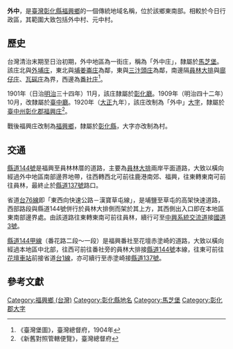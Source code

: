 {{noteTA　
|1 = zh-cn:庄; zh-hk:庄; zh-tw:庄;
}}
'''外中'''，是[[臺灣|臺灣]][[彰化縣|彰化縣]][[福興鄉_(臺灣)|福興鄉]]的一個傳統地域名稱，位於該鄉東南部。相較於今日行政區，其範圍大致包括外中村、元中村。

==歷史==
台灣清治末期至日治初期，外中地區為一街庄，稱為「外中庄」，隸屬於[[馬芝堡|馬芝堡]]。該庄北與[[外埔_(彰化縣)|外埔庄]]，東北與[[埔姜崙_(彰化縣)|埔姜崙庄]]為鄰，東與[[三汴頭庄|三汴頭庄]]為鄰，南邊隔[[員林大排|員林大排]]與[[廍子_(彰化縣)|廍仔庄]]、[[瓦磘_(彰化縣)|瓦磘庄]]為界，西邊為[[番社_(彰化縣)|番社庄]]<ref>《臺灣堡圖》，臺灣總督府，1904年</ref>。

1901年（日治[[明治|明治]]三十四年）11月，該庄隸屬於[[彰化廳|彰化廳]]。1909年（明治四十二年）10月，改隸屬於[[臺中廳|臺中廳]]。1920年（[[大正|大正]]九年），該庄改制為「外中」[[大字|大字]]，隸屬於[[臺中州|臺中州]][[彰化郡|彰化郡]][[福興庄|福興庄]]<ref>《新舊對照管轄便覽》，臺灣總督府</ref>。

戰後福興庄改制為[[福興鄉_(臺灣)|福興鄉]]，隸屬於[[彰化縣|彰化縣]]，大字亦改制為村。

==交通==
[[縣道144號|縣道144號]]是福興至員林林厝的道路，主要為[[員林大排|員林大排]]兩岸平面道路，大致以橫向經過外中地區南部邊界地帶，往西轉西北可前往鹿港南郊、福興，往東轉東南可前往員林，最終止於[[縣道137號|縣道137號]]路口。

省道[[台76線|台76線]]即「東西向快速公路－漢寶草屯線」，是埔鹽至草屯的高架快速道路，西部路段與縣道144號併行於員林大排側而架於其上方，其西側出入口即在本地區東南部邊界處。由該道路往東轉東南可前往員林，續行可至[[中興系統交流道|中興系統交流道]]接[[福爾摩沙高速公路|國道3號]]。

[[縣道144號#甲線|縣道144甲線]]（番花路二段～一段）是福興番社至花壇赤塗崎的道路，大致以橫向經過本地區中北部，往西可前往番社旁的員林大排接[[縣道144號|縣道144號]]本線，往東可前往[[花壇車站|花壇車站]]前接省道[[台1線|台1線]]，亦可續行至赤塗崎接[[縣道137號|縣道137號]]。

==參考文獻==
{{reflist}}

{{彰化郡}}

[[Category:福興鄉_(台灣)|Category:福興鄉 (台灣)]]
[[Category:彰化縣地名|Category:彰化縣地名]]
[[Category:馬芝堡|Category:馬芝堡]]
[[Category:彰化郡大字|Category:彰化郡大字]]